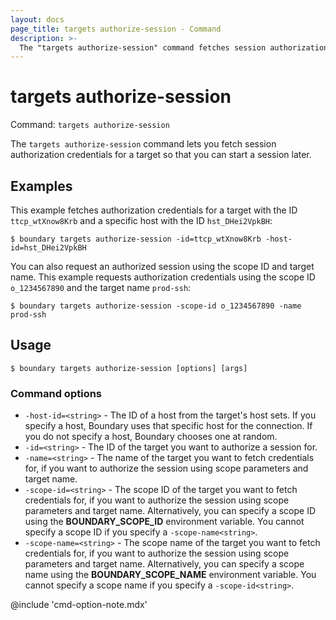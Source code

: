 ```yaml
---
layout: docs
page_title: targets authorize-session - Command
description: >-
  The "targets authorize-session" command fetches session authorization credentials for a target resource.
---
```


# targets authorize-session

Command: `targets authorize-session`

The `targets authorize-session` command lets you fetch session authorization credentials for a target so that you can start a session later.

## Examples

This example fetches authorization credentials for a target with the ID `ttcp_wtXnow8Krb` and a specific host with the ID `hst_DHei2VpkBH`:

```shell-session
$ boundary targets authorize-session -id=ttcp_wtXnow8Krb -host-id=hst_DHei2VpkBH
```

You can also request an authorized session using the scope ID and target name.
This example requests authorization credentials using the scope ID `o_1234567890` and the target name `prod-ssh`:

```shell-session
$ boundary targets authorize-session -scope-id o_1234567890 -name prod-ssh
```

## Usage

<CodeBlockConfig hideClipboard>

```shell-session
$ boundary targets authorize-session [options] [args]
```

</CodeBlockConfig>

### Command options

- `-host-id=<string>` -  The ID of a host from the target's host sets.
If you specify a host, Boundary uses that specific host for the connection.
If you do not specify a host, Boundary chooses one at random.
- `-id=<string>` - The ID of the target you want to authorize a session for.
- `-name=<string>` - The name of the target you want to fetch credentials for, if you want to authorize the session using scope parameters and target name.
- `-scope-id=<string>` - The scope ID of the target you want to fetch credentials for, if you want to authorize the session using scope parameters and target name.
Alternatively, you can specify a scope ID using the **BOUNDARY_SCOPE_ID** environment variable.
You cannot specify a scope ID if you specify a `-scope-name<string>`.
- `-scope-name=<string>` - The scope name of the target you want to fetch credentials for, if you want to authorize the session using scope parameters and target name.
Alternatively, you can specify a scope name using the **BOUNDARY_SCOPE_NAME** environment variable.
You cannot specify a scope name if you specify a `-scope-id<string>`.

@include 'cmd-option-note.mdx'
